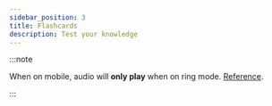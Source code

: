 ```yaml
---
sidebar_position: 3
title: Flashcards
description: Test your knowledge
---
```


:::note

When on mobile, audio will **only play** when on ring mode. [Reference](https://support.apple.com/en-us/HT203017).

:::

<FlashCards/>